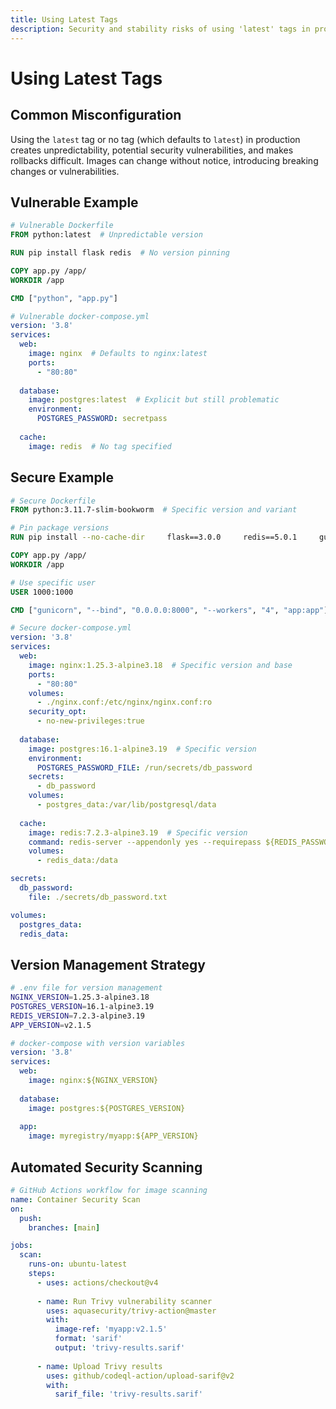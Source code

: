 ```yaml
---
title: Using Latest Tags
description: Security and stability risks of using 'latest' tags in production environments
---
```


# Using Latest Tags

## Common Misconfiguration

Using the `latest` tag or no tag (which defaults to `latest`) in production creates unpredictability, potential security vulnerabilities, and makes rollbacks difficult. Images can change without notice, introducing breaking changes or vulnerabilities.

## Vulnerable Example

```dockerfile
# Vulnerable Dockerfile
FROM python:latest  # Unpredictable version

RUN pip install flask redis  # No version pinning

COPY app.py /app/
WORKDIR /app

CMD ["python", "app.py"]
```

```yaml
# Vulnerable docker-compose.yml
version: '3.8'
services:
  web:
    image: nginx  # Defaults to nginx:latest
    ports:
      - "80:80"
  
  database:
    image: postgres:latest  # Explicit but still problematic
    environment:
      POSTGRES_PASSWORD: secretpass
  
  cache:
    image: redis  # No tag specified
```

## Secure Example

```dockerfile
# Secure Dockerfile
FROM python:3.11.7-slim-bookworm  # Specific version and variant

# Pin package versions
RUN pip install --no-cache-dir     flask==3.0.0     redis==5.0.1     gunicorn==21.2.0

COPY app.py /app/
WORKDIR /app

# Use specific user
USER 1000:1000

CMD ["gunicorn", "--bind", "0.0.0.0:8000", "--workers", "4", "app:app"]
```

```yaml
# Secure docker-compose.yml
version: '3.8'
services:
  web:
    image: nginx:1.25.3-alpine3.18  # Specific version and base
    ports:
      - "80:80"
    volumes:
      - ./nginx.conf:/etc/nginx/nginx.conf:ro
    security_opt:
      - no-new-privileges:true
  
  database:
    image: postgres:16.1-alpine3.19  # Specific version
    environment:
      POSTGRES_PASSWORD_FILE: /run/secrets/db_password
    secrets:
      - db_password
    volumes:
      - postgres_data:/var/lib/postgresql/data
  
  cache:
    image: redis:7.2.3-alpine3.19  # Specific version
    command: redis-server --appendonly yes --requirepass ${REDIS_PASSWORD}
    volumes:
      - redis_data:/data

secrets:
  db_password:
    file: ./secrets/db_password.txt

volumes:
  postgres_data:
  redis_data:
```

## Version Management Strategy

```bash
# .env file for version management
NGINX_VERSION=1.25.3-alpine3.18
POSTGRES_VERSION=16.1-alpine3.19
REDIS_VERSION=7.2.3-alpine3.19
APP_VERSION=v2.1.5
```

```yaml
# docker-compose with version variables
version: '3.8'
services:
  web:
    image: nginx:${NGINX_VERSION}
    
  database:
    image: postgres:${POSTGRES_VERSION}
    
  app:
    image: myregistry/myapp:${APP_VERSION}
```

## Automated Security Scanning

```yaml
# GitHub Actions workflow for image scanning
name: Container Security Scan
on:
  push:
    branches: [main]

jobs:
  scan:
    runs-on: ubuntu-latest
    steps:
      - uses: actions/checkout@v4
      
      - name: Run Trivy vulnerability scanner
        uses: aquasecurity/trivy-action@master
        with:
          image-ref: 'myapp:v2.1.5'
          format: 'sarif'
          output: 'trivy-results.sarif'
          
      - name: Upload Trivy results
        uses: github/codeql-action/upload-sarif@v2
        with:
          sarif_file: 'trivy-results.sarif'
```
